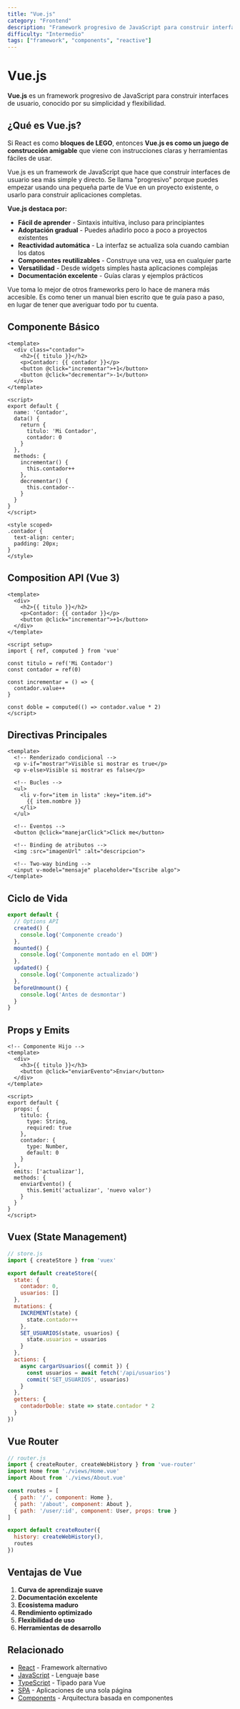 ```yaml
---
title: "Vue.js"
category: "Frontend"
description: "Framework progresivo de JavaScript para construir interfaces de usuario interactivas"
difficulty: "Intermedio"
tags: ["framework", "components", "reactive"]
---
```


# Vue.js

**Vue.js** es un framework progresivo de JavaScript para construir interfaces de usuario, conocido por su simplicidad y flexibilidad.

## ¿Qué es Vue.js?

Si React es como **bloques de LEGO**, entonces **Vue.js es como un juego de construcción amigable** que viene con instrucciones claras y herramientas fáciles de usar.

Vue.js es un framework de JavaScript que hace que construir interfaces de usuario sea más simple y directo. Se llama "progresivo" porque puedes empezar usando una pequeña parte de Vue en un proyecto existente, o usarlo para construir aplicaciones completas.

**Vue.js destaca por:**
- **Fácil de aprender** - Sintaxis intuitiva, incluso para principiantes
- **Adoptación gradual** - Puedes añadirlo poco a poco a proyectos existentes
- **Reactividad automática** - La interfaz se actualiza sola cuando cambian los datos
- **Componentes reutilizables** - Construye una vez, usa en cualquier parte
- **Versatilidad** - Desde widgets simples hasta aplicaciones complejas
- **Documentación excelente** - Guías claras y ejemplos prácticos

Vue toma lo mejor de otros frameworks pero lo hace de manera más accesible. Es como tener un manual bien escrito que te guía paso a paso, en lugar de tener que averiguar todo por tu cuenta.

## Componente Básico

```vue
<template>
  <div class="contador">
    <h2>{{ titulo }}</h2>
    <p>Contador: {{ contador }}</p>
    <button @click="incrementar">+1</button>
    <button @click="decrementar">-1</button>
  </div>
</template>

<script>
export default {
  name: 'Contador',
  data() {
    return {
      titulo: 'Mi Contador',
      contador: 0
    }
  },
  methods: {
    incrementar() {
      this.contador++
    },
    decrementar() {
      this.contador--
    }
  }
}
</script>

<style scoped>
.contador {
  text-align: center;
  padding: 20px;
}
</style>
```

## Composition API (Vue 3)

```vue
<template>
  <div>
    <h2>{{ titulo }}</h2>
    <p>Contador: {{ contador }}</p>
    <button @click="incrementar">+1</button>
  </div>
</template>

<script setup>
import { ref, computed } from 'vue'

const titulo = ref('Mi Contador')
const contador = ref(0)

const incrementar = () => {
  contador.value++
}

const doble = computed(() => contador.value * 2)
</script>
```

## Directivas Principales

```vue
<template>
  <!-- Renderizado condicional -->
  <p v-if="mostrar">Visible si mostrar es true</p>
  <p v-else>Visible si mostrar es false</p>
  
  <!-- Bucles -->
  <ul>
    <li v-for="item in lista" :key="item.id">
      {{ item.nombre }}
    </li>
  </ul>
  
  <!-- Eventos -->
  <button @click="manejarClick">Click me</button>
  
  <!-- Binding de atributos -->
  <img :src="imagenUrl" :alt="descripcion">
  
  <!-- Two-way binding -->
  <input v-model="mensaje" placeholder="Escribe algo">
</template>
```

## Ciclo de Vida

```javascript
export default {
  // Options API
  created() {
    console.log('Componente creado')
  },
  mounted() {
    console.log('Componente montado en el DOM')
  },
  updated() {
    console.log('Componente actualizado')
  },
  beforeUnmount() {
    console.log('Antes de desmontar')
  }
}
```

## Props y Emits

```vue
<!-- Componente Hijo -->
<template>
  <div>
    <h3>{{ titulo }}</h3>
    <button @click="enviarEvento">Enviar</button>
  </div>
</template>

<script>
export default {
  props: {
    titulo: {
      type: String,
      required: true
    },
    contador: {
      type: Number,
      default: 0
    }
  },
  emits: ['actualizar'],
  methods: {
    enviarEvento() {
      this.$emit('actualizar', 'nuevo valor')
    }
  }
}
</script>
```

## Vuex (State Management)

```javascript
// store.js
import { createStore } from 'vuex'

export default createStore({
  state: {
    contador: 0,
    usuarios: []
  },
  mutations: {
    INCREMENT(state) {
      state.contador++
    },
    SET_USUARIOS(state, usuarios) {
      state.usuarios = usuarios
    }
  },
  actions: {
    async cargarUsuarios({ commit }) {
      const usuarios = await fetch('/api/usuarios')
      commit('SET_USUARIOS', usuarios)
    }
  },
  getters: {
    contadorDoble: state => state.contador * 2
  }
})
```

## Vue Router

```javascript
// router.js
import { createRouter, createWebHistory } from 'vue-router'
import Home from './views/Home.vue'
import About from './views/About.vue'

const routes = [
  { path: '/', component: Home },
  { path: '/about', component: About },
  { path: '/user/:id', component: User, props: true }
]

export default createRouter({
  history: createWebHistory(),
  routes
})
```

## Ventajas de Vue

1. **Curva de aprendizaje suave**
2. **Documentación excelente**
3. **Ecosistema maduro**
4. **Rendimiento optimizado**
5. **Flexibilidad de uso**
6. **Herramientas de desarrollo**

## Relacionado

- [React](/frontend/react) - Framework alternativo
- [JavaScript](/frontend/javascript) - Lenguaje base
- [TypeScript](/frontend/typescript) - Tipado para Vue
- [SPA](/concepts/spa) - Aplicaciones de una sola página
- [Components](/frontend/components) - Arquitectura basada en componentes
